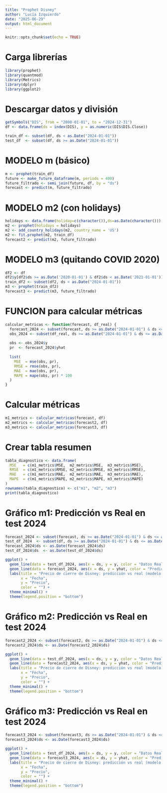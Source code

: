 ---
title: "Prophet Disney"
author: "Lucía Izquierdo"
date: "2025-06-29"
output: html_document
---

```{r setup, include=FALSE}
knitr::opts_chunk$set(echo = TRUE)
```

# Carga librerías

```{r}
library(prophet)
library(quantmod)
library(Metrics)
library(dplyr)
library(ggplot2)
```

# Descargar datos y división

```{r}
getSymbols("DIS", from = "2000-01-01", to = "2024-12-31")
df <- data.frame(ds = index(DIS), y = as.numeric(DIS$DIS.Close))
```

```{r}
train_df <- subset(df, ds < as.Date("2024-01-01"))
test_df  <- subset(df, ds >= as.Date("2024-01-01"))
```

# MODELO m (básico)

```{r}
m <- prophet(train_df)
future <- make_future_dataframe(m, periods = 400)
future_filtrado <- semi_join(future, df, by = "ds")
forecast <- predict(m, future_filtrado)
```


# MODELO m2 (con holidays)

```{r}
holidays <- data.frame(holiday=c(character()),ds=as.Date(character())) 
m2 <- prophet(holidays = holidays)
m2 <- add_country_holidays(m2, country_name = 'US')
m2 <- fit.prophet(m2, train_df)
forecast2 <- predict(m2, future_filtrado)
```

# MODELO m3 (quitando COVID 2020)

```{r}
df2 <- df
df2$y[df2$ds >= as.Date('2020-01-01') & df2$ds < as.Date('2021-01-01')] <- NA
train_df2 <- subset(df2, ds < as.Date("2024-01-01"))
m3 <- prophet(train_df2)
forecast3 <- predict(m3, future_filtrado)
```

# FUNCION para calcular métricas

```{r}
calcular_metricas <- function(forecast, df_real) {
  forecast_2024 <- subset(forecast, ds >= as.Date("2024-01-01") & ds <= as.Date("2024-12-31"))
  obs_2024 <- subset(df_real, ds >= as.Date("2024-01-01") & ds <= as.Date("2024-12-31"))
  
  obs <- obs_2024$y
  pr  <- forecast_2024$yhat
  
  list(
    MSE  = mse(obs, pr),
    RMSE = rmse(obs, pr),
    MAE  = mae(obs, pr),
    MAPE = mape(obs, pr) * 100
  )
}
```

# Calcular métricas

```{r}
m1_metrics <- calcular_metricas(forecast, df)
m2_metrics <- calcular_metricas(forecast2, df)
m3_metrics <- calcular_metricas(forecast3, df)
```

# Crear tabla resumen

```{r}
tabla_diagnostico <- data.frame(
  MSE   = c(m1_metrics$MSE,  m2_metrics$MSE,  m3_metrics$MSE),
  RMSE  = c(m1_metrics$RMSE, m2_metrics$RMSE, m3_metrics$RMSE),
  MAE   = c(m1_metrics$MAE,  m2_metrics$MAE,  m3_metrics$MAE),
  MAPE  = c(m1_metrics$MAPE, m2_metrics$MAPE, m3_metrics$MAPE)
)
rownames(tabla_diagnostico) <- c("m1", "m2", "m3")
print(tabla_diagnostico)

```

# Gráfico m1: Predicción vs Real en test 2024

```{r}
forecast_2024 <- subset(forecast, ds >= as.Date("2024-01-01") & ds <= as.Date("2024-12-31"))
test_df_2024  <- subset(df, ds >= as.Date("2024-01-01") & ds <= as.Date("2024-12-31"))
forecast_2024$ds <- as.Date(forecast_2024$ds)
test_df_2024$ds  <- as.Date(test_df_2024$ds)

ggplot() +
  geom_line(data = test_df_2024, aes(x = ds, y = y, color = "Datos Reales"), linewidth = 1) +
  geom_line(data = forecast_2024, aes(x = ds, y = yhat, color = "Predicciones"), linewidth = 1) +
  labs(title = "Precio de cierre de Disney: predicción vs real (modelo m1)",
       x = "Fecha",
       y = "Precio",
       color = "") +
  theme_minimal() +
  theme(legend.position = "bottom")
```

# Gráfico m2: Predicción vs Real en test 2024

```{r}
forecast2_2024 <- subset(forecast2, ds >= as.Date("2024-01-01") & ds <= as.Date("2024-12-31"))
forecast2_2024$ds <- as.Date(forecast2_2024$ds)

ggplot() +
  geom_line(data = test_df_2024, aes(x = ds, y = y, color = "Datos Reales"), linewidth = 1) +
  geom_line(data = forecast2_2024, aes(x = ds, y = yhat, color = "Predicciones"), linewidth = 1) +
  labs(title = "Precio de cierre de Disney: predicción vs real (modelo m2)",
       x = "Fecha",
       y = "Precio",
       color = "") +
  theme_minimal() +
  theme(legend.position = "bottom")

```

# Gráfico m3: Predicción vs Real en test 2024

```{r}
forecast3_2024 <- subset(forecast3, ds >= as.Date("2024-01-01") & ds <= as.Date("2024-12-31"))
forecast3_2024$ds <- as.Date(forecast3_2024$ds)

ggplot() +
  geom_line(data = test_df_2024, aes(x = ds, y = y, color = "Datos Reales"), linewidth = 1) +
  geom_line(data = forecast3_2024, aes(x = ds, y = yhat, color = "Predicciones"), linewidth = 1) +
  labs(title = "Precio de cierre de Disney: predicción vs real (modelo m3)",
       x = "Fecha",
       y = "Precio",
       color = "") +
  theme_minimal() +
  theme(legend.position = "bottom")

```
